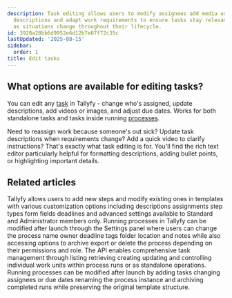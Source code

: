 ```yaml
---
description: Task editing allows users to modify assignees add media use rich text
  descriptions and adapt work requirements to ensure tasks stay relevant and actionable
  as situations change throughout their lifecycle.
id: 3920a28bb6d9952e6d12b7e07f72c35c
lastUpdated: '2025-08-15'
sidebar:
  order: 1
title: Edit tasks
---
```


## What options are available for editing tasks?

You can edit any [task](/products/pro/tracking-and-tasks/tasks/) in Tallyfy - change who's assigned, update descriptions, add videos or images, and adjust due dates. Works for both standalone tasks and tasks inside running [processes](/products/pro/tracking-and-tasks/processes/).

Need to reassign work because someone's out sick? Update task descriptions when requirements change? Add a quick video to clarify instructions? That's exactly what task editing is for. You'll find the rich text editor particularly helpful for formatting descriptions, adding bullet points, or highlighting important details.


<PageTree />


## Related articles
<CardGrid>
<LinkTitleCard header="<b>Edit Templates > Edit steps</b>" href="/products/pro/documenting/templates/edit-templates/edit-steps/" > Tallyfy allows users to add new steps and modify existing ones in templates with various customization options including descriptions assignments step types form fields deadlines and advanced settings available to Standard and Administrator members only. </LinkTitleCard>
<LinkTitleCard header="<b>Edit Processes > Edit tasks and process properties</b>" href="/products/pro/tracking-and-tasks/processes/edit-processes/how-can-i-edit-tasks-and-processes-in-tallyfy/" > Running processes in Tallyfy can be modified after launch through the Settings panel where users can change the process name owner deadline tags folder location and notes while also accessing options to archive export or delete the process depending on their permissions and role. </LinkTitleCard>
<LinkTitleCard header="<b>Code Samples > Managing tasks</b>" href="/products/pro/integrations/open-api/code-samples/tasks/" > The API enables comprehensive task management through listing retrieving creating updating and controlling individual work units within process runs or as standalone operations. </LinkTitleCard>
<LinkTitleCard header="<b>Processes > Edit processes</b>" href="/products/pro/tracking-and-tasks/processes/edit-processes/" > Running processes can be modified after launch by adding tasks changing assignees or due dates renaming the process instance and archiving completed runs while preserving the original template structure. </LinkTitleCard>
</CardGrid>